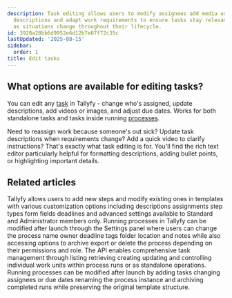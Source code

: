 ```yaml
---
description: Task editing allows users to modify assignees add media use rich text
  descriptions and adapt work requirements to ensure tasks stay relevant and actionable
  as situations change throughout their lifecycle.
id: 3920a28bb6d9952e6d12b7e07f72c35c
lastUpdated: '2025-08-15'
sidebar:
  order: 1
title: Edit tasks
---
```


## What options are available for editing tasks?

You can edit any [task](/products/pro/tracking-and-tasks/tasks/) in Tallyfy - change who's assigned, update descriptions, add videos or images, and adjust due dates. Works for both standalone tasks and tasks inside running [processes](/products/pro/tracking-and-tasks/processes/).

Need to reassign work because someone's out sick? Update task descriptions when requirements change? Add a quick video to clarify instructions? That's exactly what task editing is for. You'll find the rich text editor particularly helpful for formatting descriptions, adding bullet points, or highlighting important details.


<PageTree />


## Related articles
<CardGrid>
<LinkTitleCard header="<b>Edit Templates > Edit steps</b>" href="/products/pro/documenting/templates/edit-templates/edit-steps/" > Tallyfy allows users to add new steps and modify existing ones in templates with various customization options including descriptions assignments step types form fields deadlines and advanced settings available to Standard and Administrator members only. </LinkTitleCard>
<LinkTitleCard header="<b>Edit Processes > Edit tasks and process properties</b>" href="/products/pro/tracking-and-tasks/processes/edit-processes/how-can-i-edit-tasks-and-processes-in-tallyfy/" > Running processes in Tallyfy can be modified after launch through the Settings panel where users can change the process name owner deadline tags folder location and notes while also accessing options to archive export or delete the process depending on their permissions and role. </LinkTitleCard>
<LinkTitleCard header="<b>Code Samples > Managing tasks</b>" href="/products/pro/integrations/open-api/code-samples/tasks/" > The API enables comprehensive task management through listing retrieving creating updating and controlling individual work units within process runs or as standalone operations. </LinkTitleCard>
<LinkTitleCard header="<b>Processes > Edit processes</b>" href="/products/pro/tracking-and-tasks/processes/edit-processes/" > Running processes can be modified after launch by adding tasks changing assignees or due dates renaming the process instance and archiving completed runs while preserving the original template structure. </LinkTitleCard>
</CardGrid>